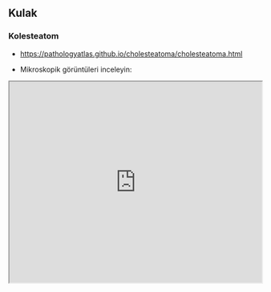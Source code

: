 ## Kulak

### Kolesteatom

-   <https://pathologyatlas.github.io/cholesteatoma/cholesteatoma.html>

-   Mikroskopik görüntüleri inceleyin:

<iframe src="https://pathologyatlas.github.io/cholesteatoma/cholesteatoma.html" width="100%" height="400px">

</iframe>
